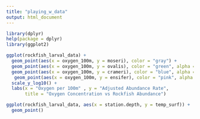 ```yaml
---
title: "playing_w_data"
output: html_document
---
```



```r
library(dplyr)
help(package = dplyr)
library(ggplot2)
```



```r
ggplot(rockfish_larval_data) +
  geom_point(aes(x = oxygen_100m, y = moseri), color = "gray") +
  geom_point(aes(x = oxygen_100m, y = ovalis), color = "green", alpha = 0.5) +
  geom_point(aes(x = oxygen_100m, y = crameri), color = "blue", alpha = 0.5) +
   geom_point(aes(x = oxygen_100m, y = ensifer), color = "pink", alpha = 0.5) +
  scale_y_log10() +
  labs(x = "Oxygen per 100m" , y = "Adjusted Abundance Rate", 
       title = "Oxygen Concentration vs Rockfish Abundance") 


```






```r
ggplot(rockfish_larval_data, aes(x = station.depth, y = temp_surf)) +
  geom_point()

```


```r

```




